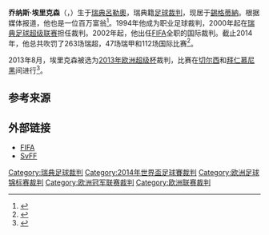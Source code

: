 {{noteTA
|G1=uefa
|G2=football
|T=zh-hans:乔纳斯·埃里克森;zh-hk:莊拿斯·艾歷臣;zh-tw:喬納斯·埃里克森;
}}
{{Infobox football official
| officialname    = 乔纳斯·埃里克森
| image           = Jonas Eriksson.JPG
| fullname        = 乔纳斯·埃里克森
| birth_date      = {{Birth date and age|1974|3|28|df=y}}
| birth_place     = [[瑞典|瑞典]][[呂勒奧|呂勒奧]]
| death_date      = <!-- 如果传主死亡，请使用 {{Death date and age|YYYY|MM|DD|YYYY|MM|DD}} 模板 -->
| death_place     = 
| otheroccupation = 全职足球裁判<br />销售
| years1          = 1998–
| league1         = 瑞典足球甲级联赛
| role1           = 裁判
| years2          = 2000–
| league2         = [[瑞典足球超级联赛|瑞典足球超级联赛]]
| role2           = 裁判
| internationalyears1 = 2002–
| confederation1      = FIFA国际裁判
| internationalrole1  = 裁判
}}

'''乔纳斯·埃里克森'''（{{Lang-en|Jonas Eriksson}}，{{bd|1974年|3月28日||}}）生于[[瑞典|瑞典]][[呂勒奧|呂勒奧]]，瑞典籍[[足球裁判|足球裁判]]，现居于[[錫格蒂納|錫格蒂納]]。根据媒体报道，他也是一位百万富翁<ref>{{cite web|title=Sweden's laid back millionaire - Euro 2012 referee Jonas Eriksson|url=http://www.goal.com/en-us/news/3396/euro-2012/2012/06/04/3147755/swedens-laid-back-millionaire-euro-2012-referee-jonas|publisher=Goal.com|accessdate=2014-05-28|archive-date=2014-01-18|archive-url=https://web.archive.org/web/20140118023130/http://www.goal.com/en-us/news/3396/euro-2012/2012/06/04/3147755/swedens-laid-back-millionaire-euro-2012-referee-jonas|dead-url=no}}</ref>。1994年他成为职业足球裁判，2000年起在[[瑞典足球超级联赛|瑞典足球超级联赛]]担任裁判。2002年起，他出任[[FIFA|FIFA]]全职的国际裁判。截止2014年，他总共吹罚了263场瑞超，47场瑞甲和112场国际比赛<ref>{{cite web |url=http://fogis.se/domare/elitdomare/fifa-herr/ |title=Elitdomare iherrfotboll |publisher=svenskfotboll.se |accessdate=21 March 2014 |archive-date=2018-07-08 |archive-url=https://web.archive.org/web/20180708133406/https://fogis.se/domare/elitdomare/fifa-herr/ |dead-url=yes }}</ref>。

2013年8月，埃里克森被选为[[2013年欧洲超级杯|2013年欧洲超级杯]]裁判，比赛在[[切尔西足球俱乐部|切尔西]]和[[拜仁慕尼黑|拜仁慕尼黑]]间进行<ref>{{cite web|title=Eriksson to referee UEFA Super Cup|url=http://www.uefa.com/uefasupercup/news/newsid=1985569.html|publisher=UEFA|accessdate=26 August 2013|archive-date=2014-07-05|archive-url=https://web.archive.org/web/20140705164644/http://www.uefa.com/uefasupercup/news/newsid=1985569.html|dead-url=no}}</ref>。

== 参考来源 ==
{{reflist}}

== 外部链接 ==
*[http://www.fifa.com/associations/association=swe/footballofficials/referees/peoplekind=ref.html FIFA]{{Wayback|url=http://www.fifa.com/associations/association=swe/footballofficials/referees/peoplekind=ref.html |date=20140618163731 }}
*[http://fogis.se/domare/elitdomare/fifa-herr/ SvFF]{{Wayback|url=http://fogis.se/domare/elitdomare/fifa-herr/ |date=20180708133406 }}

{{2017年中国足球联赛裁判}}

[[Category:瑞典足球裁判|Category:瑞典足球裁判]]
[[Category:2014年世界盃足球賽裁判|Category:2014年世界盃足球賽裁判]]
[[Category:欧洲足球锦标赛裁判|Category:欧洲足球锦标赛裁判]]
[[Category:欧洲冠军联赛裁判|Category:欧洲冠军联赛裁判]]
[[Category:欧洲联赛裁判|Category:欧洲联赛裁判]]